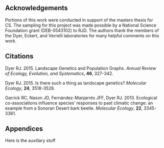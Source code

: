 ## Acknowledgements

Portions of this work were conducted in support of the masters thesis for CS. The sampling for this project was made possible by a National Science Foundation grant (DEB-0543102) to RJD.  The authors thank the members of the Dyer, Eckert, and Verrelli laboratories for many helpful comments on this work.

## Citations {.hanging}

Dyer RJ.  2015.  Landscape Genetics and Population Graphs.  *Annual Review of Ecology, Evolution, and Systematics*, **46**, 327-342.

Dyer RJ.  2015.  Is there such a thing as landscape genetics?  *Molecular Ecology*, **24**, 3518-3528.

Garrick RC, Nason JD, Fernández-Manjarrés JFF, Dyer RJ. 2013. Ecological co-associations influence species’ responses to past climatic change: an example from a Sonoran Desert bark beetle. *Molecular Ecology*, **22**, 3345-3361.



## Appendices

Here is the auxillary stuff

  
